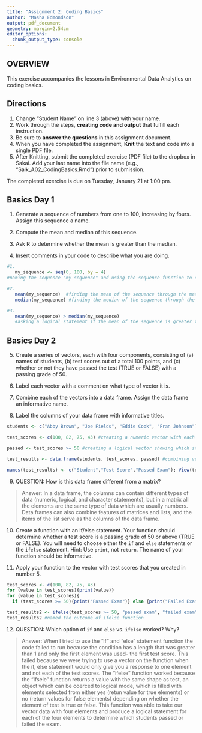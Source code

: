 ```yaml
---
title: "Assignment 2: Coding Basics"
author: "Masha Edmondson"
output: pdf_document
geometry: margin=2.54cm
editor_options: 
  chunk_output_type: console
---
```


## OVERVIEW

This exercise accompanies the lessons in Environmental Data Analytics on coding basics. 

## Directions
1. Change "Student Name" on line 3 (above) with your name.
3. Work through the steps, **creating code and output** that fulfill each instruction.
4. Be sure to **answer the questions** in this assignment document.
6. When you have completed the assignment, **Knit** the text and code into a single PDF file.
8. After Knitting, submit the completed exercise (PDF file) to the dropbox in Sakai. Add your last name into the file name (e.g., "Salk_A02_CodingBasics.Rmd") prior to submission.

The completed exercise is due on Tuesday, January 21 at 1:00 pm.


## Basics Day 1

1. Generate a sequence of numbers from one to 100, increasing by fours. Assign this sequence a name. 

2. Compute the mean and median of this sequence. 

3. Ask R to determine whether the mean is greater than the median. 

4. Insert comments in your code to describe what you are doing.

```r
#1. 
   my_sequence <- seq(0, 100, by = 4) 
#naming the sequence "my sequence" and using the sequence function to create a sequence of numbers from one to 100 increasing by fours.

#2. 
   mean(my_sequence)  #finding the mean of the sequence through the mean function
   median(my_sequence) #finding the median of the sequence through the median function

#3. 
   mean(my_sequence) > median(my_sequence) 
   #asking a logical statement if the mean of the sequence is greater than the median of the sequence

```

## Basics Day 2

5. Create a series of vectors, each with four components, consisting of (a) names of students, (b) test scores out of a total 100 points, and (c) whether or not they have passed the test (TRUE or FALSE) with a passing grade of 50.

6. Label each vector with a comment on what type of vector it is.

7. Combine each of the vectors into a data frame. Assign the data frame an informative name.

8. Label the columns of your data frame with informative titles.

```r
students <- c("Abby Brown", "Joe Fields", "Eddie Cook", "Fran Johnson") #creating a character vector with student names

test_scores <- c(100, 82, 75, 43) #creating a numeric vector with each student's test scores

passed <- test_scores >= 50 #creating a logical vector showing which students passed the exam with a score of 50 or higher, and which students faile with a score lower than 50.

test_results <- data.frame(students, test_scores, passed) #combining vectors into a dataframe and naming the dataframe

names(test_results) <- c("Student","Test Score","Passed Exam"); View(test_results) #labeling the columns and viewing the data frame created
```

9. QUESTION: How is this data frame different from a matrix?

> Answer: In a data frame, the columns can contain different types of data (numeric, logical, and character statements), but in a matrix all the elements are the same type of data which are usually numbers. Data frames can also combine features of matrices and lists, and the items of the list serve as the columns of the data frame.

10. Create a function with an if/else statement. Your function should determine whether a test score is a passing grade of 50 or above (TRUE or FALSE). You will need to choose either the `if` and `else` statements or the `ifelse` statement. Hint: Use `print`, not `return`. The name of your function should be informative.

11. Apply your function to the vector with test scores that you created in number 5. 

```r
test_scores <- c(100, 82, 75, 43) 
for (value in test_scores){print(value)}
for (value in test_scores){
  if (test_scores >= 50){print("Passed Exam")} else {print("Failed Exam")} #tried to create and "if" and "else" statement function for the test score results, which did not end up working.

test_results2 <- ifelse(test_scores >= 50, "passed exam", "failed exam") #created "ifelse" function to determine who passed and who failed the exam given the condition of passing to be a grade of 50 points or higher
test_results2 #named the outcome of ifelse function
```

12. QUESTION: Which option of `if` and `else` vs. `ifelse` worked? Why?

> Answer: When I tried to use the "if" and "else" statement function the code failed to run because the condition has a length that was greater than 1 and only the first element was used- the first test score. This failed because we were trying to use a vector on the function when the if, else statement would only give you a response to one element and not each of the test scores. The "ifelse" function worked because the "ifsele" function returns a value with the same shape as test, an object which can be coerced to logical mode, which is filled with elements selected from either yes (retun value for true elements) or no (return values for false elements) depending on whether the element of test is true or false. This function was able to take our vector data with four elements and produce a logical statement for each of the four elements to determine which students passed or failed the exam.
